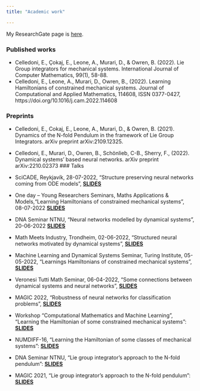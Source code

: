 ```yaml
---
title: "Academic work"

---
```


My ResearchGate page is [here](https://www.researchgate.net/profile/Davide-Murari).

### Published works

- Celledoni, E., Çokaj, E., Leone, A., Murari, D., & Owren, B. (2022). Lie Group integrators for mechanical systems. International Journal of Computer Mathematics, 99(1), 58-88.
- Celledoni, E., Leone, A., Murari, D., Owren, B., (2022). Learning Hamiltonians of constrained mechanical systems. Journal of Computational and Applied Mathematics, 114608, ISSN 0377-0427, https://doi.org/10.1016/j.cam.2022.114608

### Preprints

- Celledoni, E., Cokaj, E., Leone, A., Murari, D., & Owren, B. (2021). Dynamics of the N-fold Pendulum in the framework of Lie Group Integrators. arXiv preprint arXiv:2109.12325.
- Celledoni, E., Murari, D., Owren, B., Schönlieb, C-B., Sherry, F., (2022). Dynamical systems' based neural networks. 
arXiv preprint arXiv:2210.02373
### Talks

- SciCADE, Reykjavík, 28-07-2022, "Structure preserving neural networks coming from ODE models", [**SLIDES**](https://slides.com/davidemurari/neural-networks-scicade2022/fullscreen)
- One day – Young Researchers Seminars, Maths Applications & Models,"Learning Hamiltonians of constrained mechanical systems", 08-07-2022 [**SLIDES**](https://slides.com/davidemurari/constrained-hamiltonians-verona/fullscreen)
- DNA Seminar NTNU, "Neural networks modelled by dynamical systems", 20-06-2022 [**SLIDES**](https://slides.com/davidemurari/dna-seminar-2022/fullscreen)
- Math Meets Industry, Trondheim, 02-06-2022, "Structured neural networks motivated by dynamical systems", [**SLIDES**](https://slides.com/davidemurari/talk-mmi/fullscreen)
- Machine Learning and Dynamical Systems Seminar, Turing Institute, 05-05-2022, "Learnings Hamiltonians of constrained mechanical systems", [**SLIDES**](https://slides.com/davidemurari/constrained-hamiltonian/fullscreen)
- Veronesi Tutti Math Seminar, 06-04-2022, "Some connections between dynamical systems and neural networks", [**SLIDES**](https://slides.com/davidemurari/robustness-of-neural-networks)
- MAGIC 2022, "Robustness of neural networks for classification problems", [**SLIDES**](https://slides.com/davidemurari/robustnessmagic2022)
- Workshop "Computational Mathematics and Machine Learning", "Learning the Hamiltonian of some constrained mechanical systems": [**SLIDES**](https://davidemurari.com/wp-content/uploads/2022/02/Learning_Some_constrained_Hamiltonian_systems__Leiden_.pdf)
- NUMDIFF-16, "Learning the Hamiltonian of some classes of mechanical systems": [**SLIDES**](https://davidemurari.com/wp-content/uploads/2022/02/Slides_Learning_Hamiltonian_systems.pdf)
- DNA Seminar NTNU, "Lie group integrator’s approach to the N-fold pendulum": [**SLIDES**](https://davidemurari.com/wp-content/uploads/2022/02/SLIDEs_Lie_Group_Methods___NFold.pdf)
- MAGIC 2021, "Lie group integrator’s approach to the N-fold pendulum": [**SLIDES**](https://davidemurari.com/wp-content/uploads/2022/02/Dynamics_N_fold_pendulum_with_Lie_group_integrators.pdf)